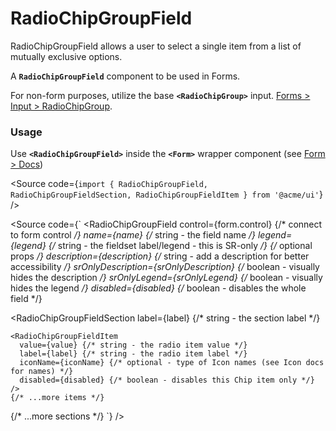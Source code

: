 
<Meta of={RadioChipGroupFieldStories} />

# RadioChipGroupField

RadioChipGroupField allows a user to select a single item from a list of mutually exclusive options.

A **`RadioChipGroupField`** component to be used in Forms.

For non-form purposes, utilize the base **`<RadioChipGroup>`** input. [Forms > Input > RadioChipGroup](/docs/inputs-RadioChipGroup--docs).

<Canvas of={RadioChipGroupFieldStories.Default} />

### Usage

Use **`<RadioChipGroupField>`** inside the **`<Form>`** wrapper component (see [Form > Docs](/docs/forms-fields-form--docs))

<Source
	code={`import { RadioChipGroupField, RadioChipGroupFieldSection, RadioChipGroupFieldItem } from '@acme/ui'`}
/>

<Source
	code={`
<RadioChipGroupField
  control={form.control} {/* connect to form control */}
  name={name} {/* string - the field name */}
  legend={legend} {/* string - the fieldset label/legend - this is SR-only */}
  {/* optional props */}
  description={description} {/* string - add a description for better accessibility */}
  srOnlyDescription={srOnlyDescription} {/* boolean - visually hides the description */}
  srOnlyLegend={srOnlyLegend} {/* boolean - visually hides the legend */}
  disabled={disabled} {/* boolean - disables the whole field */}
>
  <RadioChipGroupFieldSection 
    label={label} {/* string - the section label */}
  >
    <RadioChipGroupFieldItem
      value={value} {/* string - the radio item value */}
      label={label} {/* string - the radio item label */}
      iconName={iconName} {/* optional - type of Icon names (see Icon docs for names) */}
      disabled={disabled} {/* boolean - disables this Chip item only */}
    />
    {/* ...more items */}
  </RadioChipGroupFieldSection>
  {/* ...more sections */}
</RadioChipGroupField>
`}
/>
